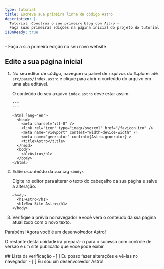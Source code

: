 ```yaml
---
type: tutorial
title: Escreva sua primeira linha de código Astro
description: |-
  Tutorial: Construa o seu primeiro blog com Astro —
  Faça suas primeiras edições na página inicial do projeto do tutorial
i18nReady: true
---
```




<PreCheck>
  - Faça a sua primeira edição no seu novo website
</PreCheck>

## Edite a sua página inicial

1. No seu editor de código, navegue no painel de arquivos do Explorer até `src/pages/index.astro` e clique para abrir o conteúdo do arquivo em uma aba editável.

    O conteúdo do seu arquivo `index.astro` deve estar assim:

    ```astro title="src/pages/index.astro"
    ---
    ---

    <html lang="en">
      <head>
        <meta charset="utf-8" />
        <link rel="icon" type="image/svg+xml" href="/favicon.ico" />
        <meta name="viewport" content="width=device-width" />
        <meta name="generator" content={Astro.generator} >
        <title>Astro</title>
      </head>
      <body>
        <h1>Astro</h1>
      </body>
    </html>
    ```

2. Edite o conteúdo da sua tag `<body>`.

    Digite no editor para alterar o texto do cabeçalho da sua página e salve a alteração.

    ```astro title="src/pages/index.astro" del={2} ins={3}
    <body>
      <h1>Astro</h1>
      <h1>Meu Site Astro</h1>
    </body>
    ```

3. Verifique a prévia no navegador e você verá o conteúdo da sua página atualizado com o novo texto.

Parabéns! Agora você é um desenvolvedor Astro!

O restante desta unidade irá prepará-lo para o sucesso com controle de versão e um site publicado que você pode exibir.


<Box icon="check-list">
## Lista de verificação

<Checklist>
- [ ] Eu posso fazer alterações e vê-las no navegador.
- [ ] Eu sou um desenvolvedor Astro!
</Checklist>
</Box>
